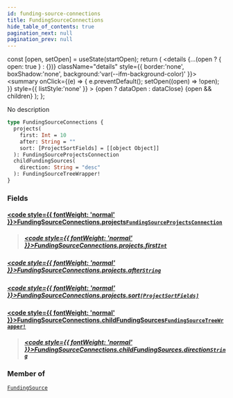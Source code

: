 ```yaml
---
id: funding-source-connections
title: FundingSourceConnections
hide_table_of_contents: true
pagination_next: null
pagination_prev: null
---
```







  const [open, setOpen] = useState(startOpen);
  return (
    <details {...(open ? { open: true } : {})} className="details" style={{ border:'none', boxShadow:'none', background:'var(--ifm-background-color)' }}>
      <summary
        onClick={(e) => {
          e.preventDefault();
          setOpen((open) => !open);
        }}
        style={{ listStyle:'none' }}
      >
      {open ? dataOpen : dataClose}
      </summary>
      {open && children}
    </details>
  );
};




No description


```graphql
type FundingSourceConnections {
  projects(
    first: Int = 10
    after: String = ""
    sort: [ProjectSortFields] = [[object Object]]
  ): FundingSourceProjectsConnection
  childFundingSources(
    direction: String = "desc"
  ): FundingSourceTreeWrapper!
}
```




### Fields

#### [<code style={{ fontWeight: 'normal' }}>FundingSourceConnections.<b>projects</b></code>](#)<Bullet />[`FundingSourceProjectsConnection`](/cris/objects/funding-source-projects-connection) <Badge class="secondary" text="object"/>
> 
> ##### [<code style={{ fontWeight: 'normal' }}>FundingSourceConnections.projects.<b>first</b></code>](#)<Bullet />[`Int`](/cris/scalars/int) <Badge class="secondary" text="scalar"/>
> 
> 

##### [<code style={{ fontWeight: 'normal' }}>FundingSourceConnections.projects.<b>after</b></code>](#)<Bullet />[`String`](/cris/scalars/string) <Badge class="secondary" text="scalar"/>
> 
> 

##### [<code style={{ fontWeight: 'normal' }}>FundingSourceConnections.projects.<b>sort</b></code>](#)<Bullet />[`[ProjectSortFields]`](/cris/inputs/project-sort-fields) <Badge class="secondary" text="list"/> <Badge class="secondary" text="input"/>
> 
> 

#### [<code style={{ fontWeight: 'normal' }}>FundingSourceConnections.<b>childFundingSources</b></code>](#)<Bullet />[`FundingSourceTreeWrapper!`](/cris/objects/funding-source-tree-wrapper) <Badge class="secondary" text="non-null"/> <Badge class="secondary" text="object"/>
> 
> ##### [<code style={{ fontWeight: 'normal' }}>FundingSourceConnections.childFundingSources.<b>direction</b></code>](#)<Bullet />[`String`](/cris/scalars/string) <Badge class="secondary" text="scalar"/>
> 
> 



### Member of

[`FundingSource`](/cris/objects/funding-source)  <Badge class="secondary" text="object"/>

